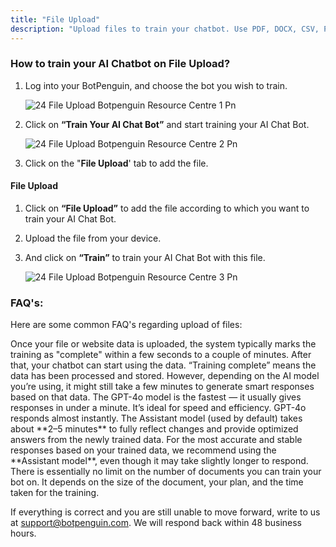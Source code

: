 ```yaml
---
title: "File Upload"
description: "Upload files to train your chatbot. Use PDF, DOCX, CSV, PPT and much more"
---
```


### **How to train your AI Chatbot on File Upload?**

1. Log into your BotPenguin, and choose the bot you wish to train.

   ![24 File Upload Botpenguin Resource Centre 1 Pn](/images/how-botpenguin-works/file-upload/24.file_upload__botpenguin_resource_centre-1.png)
2. Click on **“Train Your AI Chat Bot”** and start training your AI Chat Bot.

   ![24 File Upload Botpenguin Resource Centre 2 Pn](/images/how-botpenguin-works/file-upload/24.file_upload__botpenguin_resource_centre-2.png)
3. Click on the "**File Upload**' tab to add the file.

#### **File Upload**

1. Click on **“File Upload”** to add the file according to which you want to train your AI Chat Bot.
2. Upload the file from your device.
3. And click on **“Train”** to train your AI Chat Bot with this file.

   ![24 File Upload Botpenguin Resource Centre 3 Pn](/images/how-botpenguin-works/file-upload/24.file_upload__botpenguin_resource_centre-3.png)

### **FAQ's:**

Here are some common FAQ's regarding upload of files:

<AccordionGroup>
  <Accordion title="How long does it take for the chatbot to start using my uploaded data?">
    Once your file or website data is uploaded, the system typically marks the training as "complete" within a few seconds to a couple of minutes. After that, your chatbot can start using the data.
  </Accordion>
  <Accordion title="Why does it say TRAINING COMPLETED but responses are still slow?">
    “Training complete” means the data has been processed and stored. However, depending on the AI model you’re using, it might still take a few minutes to generate smart responses based on that data.
  </Accordion>
  <Accordion title="Which AI model gives the fastest responses after training?">
    The GPT-4o model is the fastest — it usually gives responses in under a minute. It’s ideal for speed and efficiency.
  </Accordion>
  <Accordion title="What is the difference between ChatGPT-4o and the default Assistant in terms of response time?">
    GPT-4o responds almost instantly. The Assistant model (used by default) takes about **2–5 minutes** to fully reflect changes and provide optimized answers from the newly trained data.
  </Accordion>
  <Accordion title="Which models should I use for best result with my uploaded content?">
    For the most accurate and stable responses based on your trained data, we recommend using the **Assistant model**, even though it may take slightly longer to respond.
  </Accordion>
  <Accordion title="How many documents can I train my bot on?">
    There is essentially no limit on the number of documents you can train your bot on. It depends on the size of the document, your plan, and the time taken for the training.
  </Accordion>
</AccordionGroup>

If everything is correct and you are still unable to move forward, write to us at [support@botpenguin.com](mailto:support@botpenguin.com). We will respond back within 48 business hours.